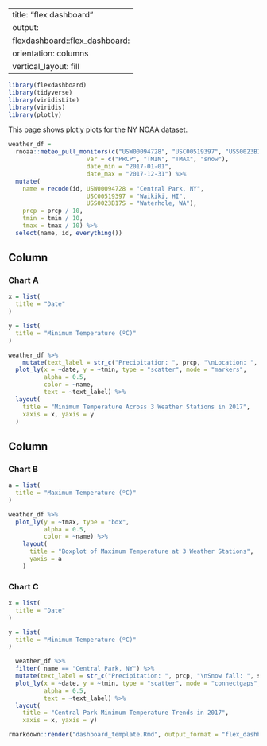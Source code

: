 
---
title: "flex dashboard"
output: 
  flexdashboard::flex_dashboard:
    orientation: columns
    vertical_layout: fill
---

```r
library(flexdashboard)
library(tidyverse)
library(viridisLite)
library(viridis)
library(plotly)
```

This page shows plotly plots for the NY NOAA dataset.

```r
weather_df =
  rnoaa::meteo_pull_monitors(c("USW00094728", "USC00519397", "USS0023B17S"),
                      var = c("PRCP", "TMIN", "TMAX", "snow"), 
                      date_min = "2017-01-01",
                      date_max = "2017-12-31") %>%
  mutate(
    name = recode(id, USW00094728 = "Central Park, NY", 
                      USC00519397 = "Waikiki, HI",
                      USS0023B17S = "Waterhole, WA"),
    prcp = prcp / 10,
    tmin = tmin / 10,
    tmax = tmax / 10) %>%
  select(name, id, everything()) 
```

Column {data-width=650}
-----------------------------------------------------------------------

### Chart A

```r
x = list(
  title = "Date"
)

y = list(
  title = "Minimum Temperature (ºC)"
)

weather_df %>% 
    mutate(text_label = str_c("Precipitation: ", prcp, "\nLocation: ", name)) %>% 
  plot_ly(x = ~date, y = ~tmin, type = "scatter", mode = "markers",
          alpha = 0.5,
          color = ~name,
          text = ~text_label) %>% 
  layout(
    title = "Minimum Temperature Across 3 Weather Stations in 2017",
    xaxis = x, yaxis = y
  )
```

Column {data-width=350}
-----------------------------------------------------------------------

### Chart B

```r
a = list(
  title = "Maximum Temperature (ºC)"
)

weather_df %>% 
  plot_ly(y = ~tmax, type = "box",
          alpha = 0.5,
          color = ~name) %>% 
    layout(
      title = "Boxplot of Maximum Temperature at 3 Weather Stations",
      yaxis = a
    )
```

### Chart C

```r
x = list(
  title = "Date"
)

y = list(
  title = "Minimum Temperature (ºC)"
)

  weather_df %>% 
  filter( name == "Central Park, NY") %>% 
  mutate(text_label = str_c("Precipitation: ", prcp, "\nSnow fall: ", snow)) %>% 
  plot_ly(x = ~date, y = ~tmin, type = "scatter", mode = "connectgaps",
          alpha = 0.5,
          text = ~text_label) %>% 
  layout(
    title = "Central Park Minimum Temperature Trends in 2017",
    xaxis = x, yaxis = y)

```
```r
rmarkdown::render("dashboard_template.Rmd", output_format = "flex_dashboard")
```

